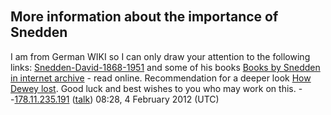 <article id="16221781" title=Talk:David Snedden>
	<talkpage id="16221781" title="Talk:David Snedden">
{{WikiProject Biography
|class=Stub
|listas=Snedden, David
|living=no
|auto=yes
}}

== More information about the importance of Snedden ==

I am from German WIKI so I can only draw your attention to the following links: [http://education.stateuniversity.com/pages/2426/Snedden-David-1868-1951.html Snedden-David-1868-1951] and some of his books [http://www.archive.org/search.php?query=David%20S.%20Snedden Books by Snedden in internet archive] - read online. Recommendation for a deeper look [http://www.stanford.edu/~dlabaree/publications/How_Dewey_Lost.pdf How Dewey lost]. Good luck and best wishes to you who may work on this. --[[Special:Contributions/178.11.235.191|178.11.235.191]] ([[User talk:178.11.235.191|talk]]) 08:28, 4 February 2012 (UTC)
	</talkpage>
</article>